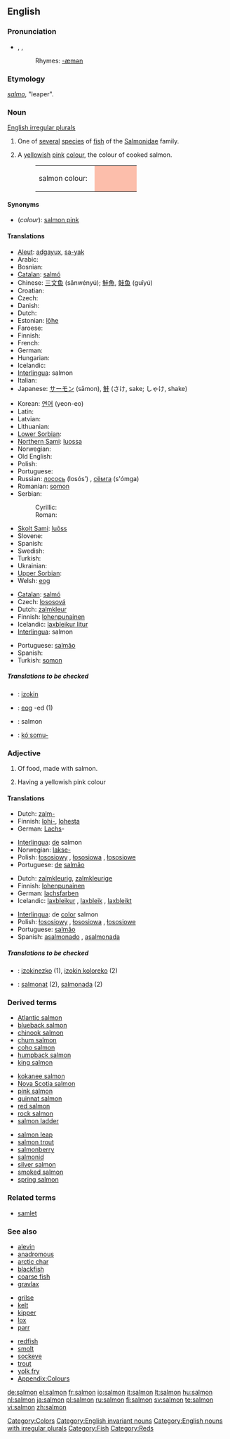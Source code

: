 {{wikipedia}}
==English==

===Pronunciation===
* {{enPR|să'mən}}, {{IPA|/ˈsæmən/}}, {{SAMPA|/"s{m@n/}}
*: Rhymes: [[Rhymes:English:-æmən|-æmən]]

===Etymology===
{{L.}} ''[[salmo]]'', "leaper".

===Noun===
[[English irregular plurals]]
{{en-noun|s|pl2=salmon}}

# {{italbrac|plural '''salmon'''}} One of [[several]] [[specie]]s of [[fish]] of the [[Salmonidae]] family.
# {{italbrac|plural '''salmons'''}} A [[yellowish]] [[pink]] [[colour]], the colour of cooked salmon.
#: <table><tr><td>salmon colour: &nbsp;</td><td bgcolor="#FCBEAB" width="80">&nbsp; </td></tr></table>

====Synonyms====
* (''colour''): [[salmon pink]]

====Translations====
{{trans-top|fish}}
* [[Aleut]]: [[adgayux]], [[sa-yak]]
* Arabic: {{ARchar|[[حوت سليمان]]}} {{unicode|(ħūt sulaimān)}}
* Bosnian: {{t-|bs|losos|m}}
* [[Catalan]]: [[salmó]] {{m}}
* Chinese: [[三文鱼]] (sānwényú); [[鮭魚]], [[鲑鱼]] (guīyú)
* Croatian: {{t-|hr|losos|m}}
* Czech: {{t-|cs|losos|m}}
* Danish: {{t-|da|laks}}
* Dutch: {{t+|nl|zalm|m}}
* Estonian: [[lõhe]]
* Faroese: {{t-|fo|laksur|m|xs=Faroese}}
* Finnish: {{t+|fi|lohi}}
* French: {{t+|fr|saumon|m}}
* German: {{t+|de|Lachs|m}}
* Hungarian: {{t+|hu|lazac}}
* Icelandic: {{t+|is|lax|m}}
* [[Interlingua]]: salmon
* Italian: {{t-|it|salmone|m}}
* Japanese: [[サーモン]] (sāmon), [[鮭]] (さけ, sake; しゃけ, shake)
{{trans-mid}}
* Korean: [[연어]] (yeon-eo)
* Latin: {{t-|la|salmo|m}}
* Latvian: {{t-|lv|lasis|m|xs=Latvian}}
* Lithuanian: {{t-|lt|lašiša|f|xs=Lithuanian}}
* [[Lower Sorbian]]: {{t|dsb|łosos|m}}
* [[Northern Sami]]: [[luossa]]
* Norwegian: {{t-|no|laks|m}}
* Old English: {{t-|ang|leax|xs=Old English}}
* Polish: {{t+|pl|łosoś|m}}
* Portuguese: {{t+|pt|salmão|m}}
* Russian: [[лосось]] (losós’) {{m}}, [[сёмга]] (s'ómga) {{f}}
* Romanian: [[somon]] {{m}}
* Serbian:
*: Cyrillic: {{t|sr|лосос|m}}
*: Roman: {{t|sr|losos|m}}
* [[Skolt Sami]]: [[luõss]]
* Slovene: {{t+|sl|losos|m}}
* Spanish: {{t+|es|salmón|m}}
* Swedish: {{t+|sv|lax}}
* Turkish: {{t+|tr|somon}}
* Ukrainian: {{t|uk|лосось|sc=Cyrl|m}}
* [[Upper Sorbian]]: {{t|hsb|łosos|m}}
* Welsh: [[eog]]
{{trans-bottom}}

{{trans-top|colour}}
* [[Catalan]]: [[salmó]] {{m}}
* Czech: [[lososová]] {{f}}
* Dutch: [[zalmkleur]] {{f}}
* Finnish: [[lohenpunainen]]
* Icelandic: [[laxbleikur litur]] {{m}}
* [[Interlingua]]: salmon
{{trans-mid}}
* Portuguese: [[salmão]] {{m}}
* Spanish: {{t+|es|salmón|m}}
* Turkish: [[somon]]
{{trans-bottom}}

=====Translations to be checked=====
{{checktrans}}
<!--Remove this section once all of the translations below have been moved into the tables above.-->
* {{ttbc|Basque}}: [[izokin]]
* {{ttbc|Breton}}: [[eog]] {{m}} -ed {{p}} (1)
* {{ttbc|Indonesian}}: salmon
* {{ttbc|Central Sierra Miwok}}: [[kóˑsomu-]]

===Adjective===
{{en-adj|-}}

# Of food, made with salmon.
# {{colour}} Having a yellowish pink colour

====Translations====
{{trans-top|made with salmon}}
* Dutch: [[zalm-]]
* Finnish: [[lohi-]], [[lohi|lohesta]]
* German: [[Lachs]]-
{{trans-mid}}
* [[Interlingua]]: [[de]] salmon
* Norwegian: [[lakse-]]
* Polish: [[łososiowy]] {{m}}, [[łososiowa]] {{f}}, [[łososiowe]] {{n}}
* Portuguese: [[de]] [[salmão]]
{{trans-bottom}}

{{trans-top|colour}}
* Dutch: [[zalmkleurig]], [[zalmkleurige]]
* Finnish: [[lohenpunainen]]
* German: [[lachsfarben]]
* Icelandic: [[laxbleikur]] {{m}}, [[laxbleik]] {{f}}, [[laxbleikt]] {{n}}
{{trans-mid}}
* [[Interlingua]]: de [[color]] salmon
* Polish: [[łososiowy]] {{m}}, [[łososiowa]] {{f}}, [[łososiowe]] {{n}}
* Portuguese: [[salmão]]
* Spanish: [[asalmonado]] {{m}}, [[asalmonada]] {{f}}
{{trans-bottom}}

=====Translations to be checked=====
<!--Remove this section once all of the translations below have been moved into the tables above.-->
{{checktrans}}

* {{ttbc|Basque}}: [[izokinezko]] (1), [[izokin koloreko]] (2)
* {{ttbc|Catalan}}: [[salmonat]] {{m}} (2), [[salmonada]] {{f}} (2)

===Derived terms===
{{top3}}
* [[Atlantic salmon]]
* [[blueback salmon]]
* [[chinook salmon]]
* [[chum salmon]]
* [[coho salmon]]
* [[humpback salmon]]
* [[king salmon]]
{{mid3}}
* [[kokanee salmon]]
* [[Nova Scotia salmon]]
* [[pink salmon]]
* [[quinnat salmon]]
* [[red salmon]]
* [[rock salmon]]
* [[salmon ladder]]
{{mid3}}
* [[salmon leap]]
* [[salmon trout]]
* [[salmonberry]]
* [[salmonid]]
* [[silver salmon]]
* [[smoked salmon]]
* [[spring salmon]]
{{bottom}}

===Related terms===
* [[samlet]]

===See also===
{{top3}}
* [[alevin]]
* [[anadromous]]
* [[arctic char]]
* [[blackfish]]
* [[coarse fish]]
* [[gravlax]]
{{mid3}}
* [[grilse]]
* [[kelt]]
* [[kipper]]
* [[lox]]
* [[parr]]
{{mid3}}
* [[redfish]]
* [[smolt]]
* [[sockeye]]
* [[trout]]
* [[yolk fry]]
* [[Wiktionary Appendix:Colours|Appendix:Colours]]
{{bottom}}

[[Category:Colors]]
[[Category:English invariant nouns]]
[[Category:English nouns with irregular plurals]]
[[Category:Fish]]
[[Category:Reds]]

[[de:salmon]]
[[el:salmon]]
[[fr:salmon]]
[[io:salmon]]
[[it:salmon]]
[[lt:salmon]]
[[hu:salmon]]
[[nl:salmon]]
[[ja:salmon]]
[[pl:salmon]]
[[ru:salmon]]
[[fi:salmon]]
[[sv:salmon]]
[[te:salmon]]
[[vi:salmon]]
[[zh:salmon]]